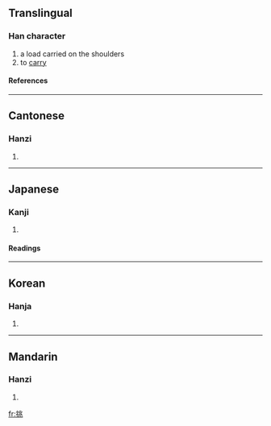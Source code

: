 ==Translingual==
===Han character===
{{Han char|rn=64|rad=手|as=06|sn=9|four=5201<sub>3</sub>|canj=手中一人 (QLMO)|ids=⿰[[扌]][[兆]]}}
# a load carried on the shoulders
# to [[carry]]
====References====
{{Han ref|kx=0430.170|dkj=12055|dj=0780.100|hdz=31872.040|uh=6311|ud=25361|bh=AC44|bd=44100}}
----

==Cantonese==
===Hanzi===
{{yue-hanzi|jyut=|y=tiu1}}
# {{defn|Cantonese}}
----
==Japanese==
===Kanji===
{{ja-kanji|grade=c|rs=手06}}
# {{defn|Japanese}} 
====Readings====
{{ja-readings|on=[[ちょう]] (chō), [[とう]] (tō)|kun=[[かかげる]] (kakageru), [[いどむ]] (idomu)}}
----
==Korean==
===Hanja===
{{ko-hanja|hangeul=[[도]], [[조]]|eumhun=|rv=do, jo|mr=to, cho|y=to, co}}
# {{defn|Korean}}
----
==Mandarin==
===Hanzi===
{{cmn-hanzi|pin=[[tāo]] ([[tao1]]), [[tiāo]] ([[tiao1]]), [[tiǎo]] ([[tiao3]])|wg=t'ao<sup>1</sup>, t'iao<sup>1</sup>, t'iao<sup>3</sup>}}
# {{defn|Mandarin}}

[[fr:挑]]